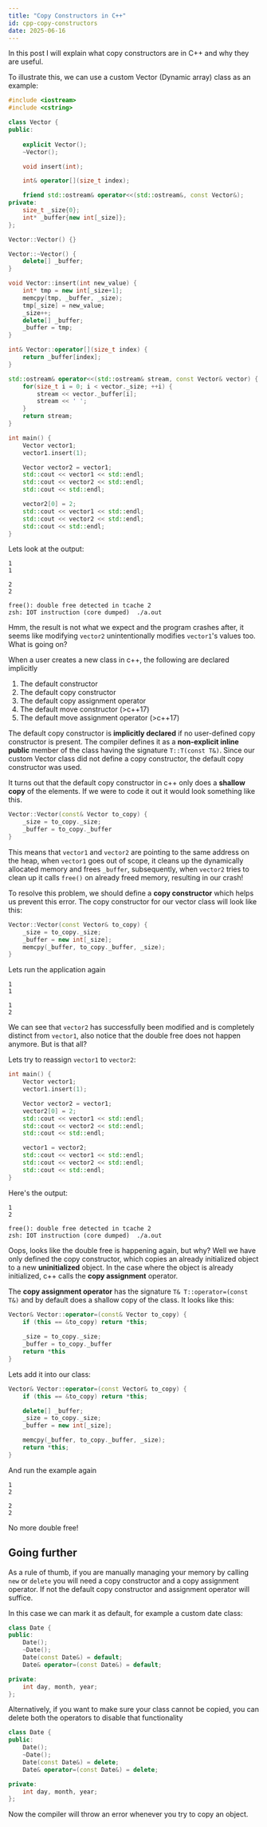 ```yaml
---
title: "Copy Constructors in C++"
id: cpp-copy-constructors
date: 2025-06-16
---
```


In this post I will explain what copy constructors are in C++ and why they are useful.

To illustrate this, we can use a custom Vector (Dynamic array) class as an example:

```cpp
#include <iostream>
#include <cstring>

class Vector {
public:
    
    explicit Vector();
    ~Vector();

    void insert(int);

    int& operator[](size_t index);

    friend std::ostream& operator<<(std::ostream&, const Vector&);
private:
    size_t _size{0};
    int* _buffer{new int[_size]};
};

Vector::Vector() {}

Vector::~Vector() {
    delete[] _buffer;
}

void Vector::insert(int new_value) {
    int* tmp = new int[_size+1];
    memcpy(tmp, _buffer, _size);
    tmp[_size] = new_value;
    _size++;
    delete[] _buffer;
    _buffer = tmp;
}

int& Vector::operator[](size_t index) {
    return _buffer[index];
}

std::ostream& operator<<(std::ostream& stream, const Vector& vector) {
    for(size_t i = 0; i < vector._size; ++i) {
        stream << vector._buffer[i];
        stream << ' ';
    }
    return stream;
}

int main() {
    Vector vector1;
    vector1.insert(1);

    Vector vector2 = vector1;
    std::cout << vector1 << std::endl;
    std::cout << vector2 << std::endl;
    std::cout << std::endl;

    vector2[0] = 2;
    std::cout << vector1 << std::endl;
    std::cout << vector2 << std::endl;
    std::cout << std::endl;
}
```

Lets look at the output:
```
1 
1 

2 
2 

free(): double free detected in tcache 2
zsh: IOT instruction (core dumped)  ./a.out
```
Hmm, the result is not what we expect and the program crashes after, it seems like modifying `vector2` unintentionally modifies `vector1`'s values too. What is going on?

When a user creates a new class in c++, the following are declared implicitly
1. The default constructor
2. The default copy constructor
3. The default copy assignment operator
4. The default move constructor (>c++17)
5. The default move assignment operator (>c++17)

The default copy constructor is **implicitly declared** if no user-defined copy constructor is present. The compiler defines it as a **non-explicit inline public** member of the class having the signature `T::T(const T&)`. Since our custom Vector class did not define a copy constructor, the default copy constructor was used.

It turns out that the default copy constructor in c++ only does a **shallow copy** of the elements. If we were to code it out it would look something like this.
```cpp
Vector::Vector(const& Vector to_copy) {
	_size = to_copy._size;
	_buffer = to_copy._buffer
}
```
This means that `vector1` and `vector2` are pointing to the same address on the heap, when `vector1` goes out of scope, it cleans up the dynamically allocated memory and frees `_buffer`, subsequently, when `vector2` tries to clean up it calls `free()` on already freed memory, resulting in our crash!

To resolve this problem, we should define a **copy constructor** which helps us prevent this error. The copy constructor for our vector class will look like this:
```cpp
Vector::Vector(const Vector& to_copy) {
    _size = to_copy._size;
    _buffer = new int[_size];
    memcpy(_buffer, to_copy._buffer, _size);
}

```
Lets run the application again
```
1 
1 

1 
2 
```
We can see that `vector2` has successfully been modified and is completely distinct from `vector1`, also notice that the double free does not happen anymore. But is that all?

Lets try to reassign `vector1` to `vector2`:
```cpp
int main() {
    Vector vector1;
    vector1.insert(1);

    Vector vector2 = vector1;
    vector2[0] = 2;
    std::cout << vector1 << std::endl;
    std::cout << vector2 << std::endl;
    std::cout << std::endl;

    vector1 = vector2;
    std::cout << vector1 << std::endl;
    std::cout << vector2 << std::endl;
    std::cout << std::endl;
}
```

Here's the output:

```
1 
2 

free(): double free detected in tcache 2
zsh: IOT instruction (core dumped)  ./a.out
```

Oops, looks like the double free is happening again, but why? Well we have only defined the copy constructor, which copies an already initialized object to a new **uninitialized** object. In the case where the object is already initialized, c++ calls the **copy assignment** operator.

The **copy assignment operator** has the signature `T& T::operator=(const T&)` and by default does a shallow copy of the class. It looks like this:

```cpp
Vector& Vector::operator=(const& Vector to_copy) {
	if (this == &to_copy) return *this;
	
	_size = to_copy._size;
	_buffer = to_copy._buffer
	return *this
}
```

Lets add it into our class:

```cpp
Vector& Vector::operator=(const Vector& to_copy) {
    if (this == &to_copy) return *this;

    delete[] _buffer;
    _size = to_copy._size;
    _buffer = new int[_size];

    memcpy(_buffer, to_copy._buffer, _size);
    return *this;
}
```

And run the example again

```
1 
2 

2 
2 
```

No more double free!

## Going further
As a rule of thumb, if you are manually managing your memory by calling `new` or `delete` you will need a copy constructor and a copy assignment operator. If not the default copy constructor and assignment operator will suffice.

In this case we can mark it as default, for example a custom date class:

```cpp
class Date {
public:
    Date();
    ~Date();
    Date(const Date&) = default;
    Date& operator=(const Date&) = default;

private:
    int day, month, year;
};
```

Alternatively, if you want to make sure your class cannot be copied, you can delete both the operators to disable that functionality

```cpp
class Date {
public:
    Date();
    ~Date();
    Date(const Date&) = delete;
    Date& operator=(const Date&) = delete;

private:
    int day, month, year;
};
```

Now the compiler will throw an error whenever you try to copy an object.